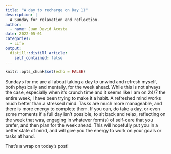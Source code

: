 ```yaml
---
title: "A day to recharge on Day 11"
description: |
  A Sunday for relaxation and reflection.
author:
  - name: Juan David Acosta
date: 2022-05-01
categories:
  - Life
output:
  distill::distill_article:
    self_contained: false
---
```



```r
knitr::opts_chunk$set(echo = FALSE)
```

Sundays for me are all about taking a day to unwind and refresh myself, both physically and mentally, for the week ahead. While this is not always the case, especially when it's crunch time and it seems like I am on 24/7 the entire week, I have been trying to make it a habit. A refreshed mind works much better than a stressed mind. Tasks are much more manageable, and there is more energy to complete them. If you can, do take a day, or even some moments if a full day isn't possible, to sit back and relax, reflecting on the week that was, engaging in whatever form(s) of self-care that you prefer, and then plan for the week ahead. This will hopefully put you in a better state of mind, and will give you the energy to work on your goals or tasks at hand.

That's a wrap on today's post!
